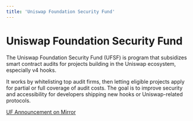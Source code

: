 ```yaml
---
title: 'Uniswap Foundation Security Fund'
---
```


# Uniswap Foundation Security Fund

The Uniswap Foundation Security Fund (UFSF) is program that subsidizes smart contract audits for projects building in the Uniswap ecosystem, especially v4 hooks.

It works by whitelisting top audit firms, then letting eligible projects apply for partial or full coverage of audit costs. The goal is to improve security and accessibility for developers shipping new hooks or Uniswap-related protocols.

[UF Announcement on Mirror](https://uniswapfoundation.mirror.xyz/jEBcJKZf8OEOiLB-svh9MNoopqOSUh0Nf3M4qAABUk8)
